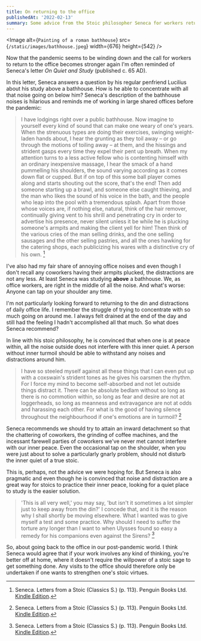 ```yaml
---
title: On returning to the office
publishedAt: '2022-02-13'
summary: Some advice from the Stoic philosopher Seneca for workers returning to the office after the pandemic.
---
```


<Image
  alt={`Painting of a roman bathhouse`}
  src={`/static/images/bathhouse.jpeg`}
  width={676}
  height={542}
/>

Now that the pandemic seems to be winding down and the call for workers to return to the office becomes stronger again I'm often reminded of Seneca's letter _On Quiet and Study_ (published c. 65 AD).

In this letter, Seneca answers a question by his regular penfriend Lucilius about his study above a bathhouse. How is he able to concentrate with all that noise going on below him? Seneca's description of the bathhouse noises is hilarious and reminds me of working in large shared offices before the pandemic:

> I have lodgings right over a public bathhouse. Now imagine to yourself every kind of sound that can make one weary of one's years. When the strenuous types are doing their exercises, swinging weight-laden hands about, I hear the grunting as they toil away – or go through the motions of toiling away – at them, and the hissings and strident gasps every time they expel their pent up breath. When my attention turns to a less active fellow who is contenting himself with an ordinary inexpensive massage, I hear the smack of a hand pummelling his shoulders, the sound varying according as it comes down flat or cupped. But if on top of this some ball player comes along and starts shouting out the score, that's the end! Then add someone starting up a brawl, and someone else caught thieving, and the man who likes the sound of his voice in the bath, and the people who leap into the pool with a tremendous splash. Apart from those whose voices are, if nothing else, natural, think of the hair remover, continually giving vent to his shrill and penetrating cry in order to advertise his presence, never silent unless it be while he is plucking someone's armpits and making the client yell for him! Then think of the various cries of the man selling drinks, and the one selling sausages and the other selling pastries, and all the ones hawking for the catering shops, each publicizing his wares with a distinctive cry of his own. [^1]

I've also had my fair share of annoying office noises and even though I don't recall any coworkers having their armpits plucked, the distractions are not any less. At least Seneca was studying **above** a bathhouse. We, as office workers, are right in the middle of all the noise. And what's worse: Anyone can tap on your shoulder any time.

I'm not particularly looking forward to returning to the din and distractions of daily office life. I remember the struggle of trying to concentrate with so much going on around me. I always felt drained at the end of the day and still had the feeling I hadn't accomplished all that much. So what does Seneca recommend?

In line with his stoic philosophy, he is convinced that when one is at peace within, all the noise outside does not interfere with this inner quiet. A person without inner turmoil should be able to withstand any noises and distractions around him.

> I have so steeled myself against all these things that I can even put up with a coxswain's strident tones as he gives his oarsmen the rhythm. For I force my mind to become self-absorbed and not let outside things distract it. There can be absolute bedlam without so long as there is no commotion within, so long as fear and desire are not at loggerheads, so long as meanness and extravagance are not at odds and harassing each other. For what is the good of having silence throughout the neighbourhood if one's emotions are in turmoil? [^1]

Seneca recommends we should try to attain an inward detachment so that the chattering of coworkers, the grinding of coffee machines, and the incessant farewell parties of coworkers we've never met cannot interfere with our inner peace. Even the occasional tap on the shoulder, when you were just about to solve a particularly gnarly problem, should not disturb the inner quiet of a true stoic.

This is, perhaps, not the advice we were hoping for. But Seneca is also pragmatic and even though he is convinced that noise and distraction are a great way for stoics to practice their inner peace, looking for a quiet place to study is the easier solution.

> 'This is all very well,' you may say, 'but isn't it sometimes a lot simpler just to keep away from the din?' I concede that, and it is the reason why I shall shortly be moving elsewhere. What I wanted was to give myself a test and some practice. Why should I need to suffer the torture any longer than I want to when Ulysses found so easy a remedy for his companions even against the Sirens? [^1]

So, about going back to the office in our post-pandemic world. I think Seneca would agree that if your work involves any kind of thinking, you're better off at home, where it doesn't require the willpower of a stoic sage to get something done. Any visits to the office should therefore only be undertaken if one wants to strengthen one's stoic virtues.

[^1]: Seneca. Letters from a Stoic (Classics S.) (p. 113). Penguin Books Ltd. [Kindle Edition](https://www.amazon.com/Senecas-Letters-Lucius-Annaeus-Seneca-ebook/dp/B07DXPT5XL).
